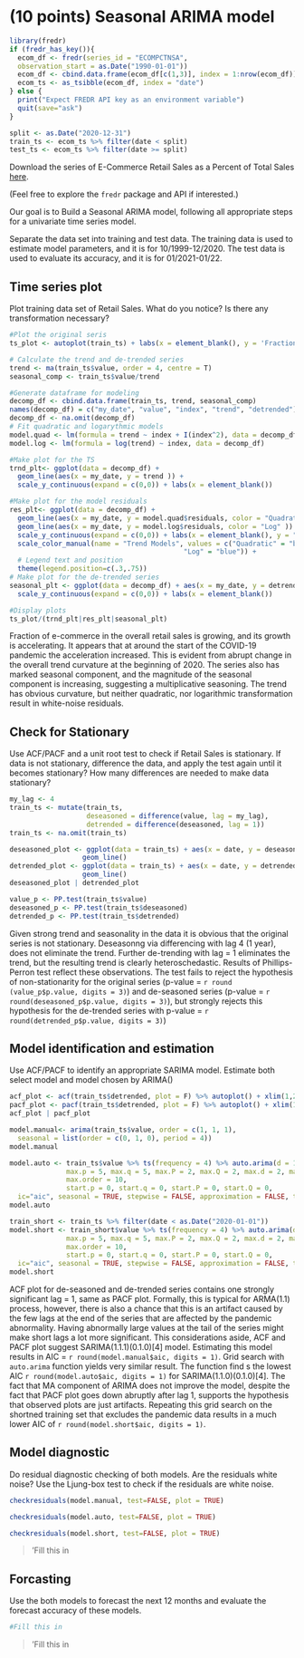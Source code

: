 # (10 points) Seasonal ARIMA model

```r
library(fredr)
if (fredr_has_key()){
  ecom_df <- fredr(series_id = "ECOMPCTNSA",
  observation_start = as.Date("1990-01-01"))
  ecom_df <- cbind.data.frame(ecom_df[c(1,3)], index = 1:nrow(ecom_df))
  ecom_ts <- as_tsibble(ecom_df, index = "date")
} else {
  print("Expect FREDR API key as an environment variable")
  quit(save="ask")
}
```

```r
split <- as.Date("2020-12-31")
train_ts <- ecom_ts %>% filter(date < split)
test_ts <- ecom_ts %>% filter(date >= split)
```
Download the series of E-Commerce Retail Sales as a Percent of Total Sales [here](https://fred.stlouisfed.org/series/ECOMPCTNSA). 

(Feel free to explore the `fredr` package and API if interested.)

Our goal is to Build a Seasonal ARIMA model, following all appropriate steps for a univariate time series model.

Separate the data set into training and test data. The training data is used to estimate model parameters, and it is for 10/1999-12/2020. The test data is used to evaluate its accuracy, and it is for 01/2021-01/22.

## Time series plot

Plot training data set of Retail Sales. What do you notice? Is there any transformation necessary?

```r
#Plot the original seris
ts_plot <- autoplot(train_ts) + labs(x = element_blank(), y = 'Fraction of e-comm, %')

# Calculate the trend and de-trended series
trend <- ma(train_ts$value, order = 4, centre = T)
seasonal_comp <- train_ts$value/trend 

#Generate dataframe for modeling
decomp_df <- cbind.data.frame(train_ts, trend, seasonal_comp)
names(decomp_df) = c("my_date", "value", "index", "trend", "detrended")
decomp_df <- na.omit(decomp_df)
# Fit quadratic and logarythmic models
model.quad <- lm(formula = trend ~ index + I(index^2), data = decomp_df)
model.log <- lm(formula = log(trend) ~ index, data = decomp_df)

#Make plot for the TS
trnd_plt<- ggplot(data = decomp_df) + 
  geom_line(aes(x = my_date, y = trend )) + 
  scale_y_continuous(expand = c(0,0)) + labs(x = element_blank())

#Make plot for the model residuals
res_plt<- ggplot(data = decomp_df) + 
  geom_line(aes(x = my_date, y = model.quad$residuals, color = "Quadratic")) + 
  geom_line(aes(x = my_date, y = model.log$residuals, color = "Log" )) + 
  scale_y_continuous(expand = c(0,0)) + labs(x = element_blank(), y = "Model residuals") +
  scale_color_manual(name = "Trend Models", values = c("Quadratic" = "black", 
                                           "Log" = "blue")) +
  # Legend text and position
  theme(legend.position=c(.3,.75))
# Make plot for the de-trended series
seasonal_plt <- ggplot(data = decomp_df) + aes(x = my_date, y = detrended ) + geom_line() + 
  scale_y_continuous(expand = c(0,0)) + labs(x = element_blank())

#Display plots
ts_plot/(trnd_plt|res_plt|seasonal_plt)
```
Fraction of e-commerce in the overall retail sales is growing, and its growth is accelerating. It appears that at around the start of the COVID-19 pandemic the acceleration increased. This is evident from abrupt change in the overall trend curvature at the beginning of 2020. The series also has marked seasonal component, and the magnitude of the seasonal component is increasing, suggesting a multiplicative seasoning. The trend has obvious curvature, but neither quadratic, nor logarithmic transformation result in white-noise residuals.

## Check for Stationary 

Use ACF/PACF and a unit root test to check if Retail Sales is stationary. If data is not stationary, difference the data, and apply the
test again until it becomes stationary? How many differences are needed to make data stationary?

```r
my_lag <- 4
train_ts <- mutate(train_ts, 
                   deseasoned = difference(value, lag = my_lag),
                   detrended = difference(deseasoned, lag = 1))
train_ts <- na.omit(train_ts)

deseasoned_plot <- ggplot(data = train_ts) + aes(x = date, y = deseasoned) + 
                  geom_line()
detrended_plot <- ggplot(data = train_ts) + aes(x = date, y = detrended) +
                  geom_line()
deseasoned_plot | detrended_plot 
```

```r
value_p <- PP.test(train_ts$value)
deseasoned_p <- PP.test(train_ts$deseasoned)
detrended_p <- PP.test(train_ts$detrended)
```
Given strong trend and seasonality in the data it is obvious that the original series is not stationary. Deseasonng via differencing with lag 4 (1 year), does not eliminate the trend. Further de-trending with lag = 1 eliminates the trend, but the resulting trend is clearly heteroschedastic. Results of Phillips-Perron test reflect these observations. The test fails to reject the hypothesis of non-stationarity for the original series (p-value = `r round (value_p$p.value, digits = 3)`) and de-seasoned series (p-value = `r round(deseasoned_p$p.value, digits = 3)`), but strongly rejects this hypothesis for the de-trended series with p-value = `r round(detrended_p$p.value, digits = 3)`)

## Model identification and estimation

Use ACF/PACF to identify an appropriate SARIMA model. Estimate both select model and model chosen by ARIMA()

```r
acf_plot <- acf(train_ts$detrended, plot = F) %>% autoplot() + xlim(1,25)
pacf_plot <- pacf(train_ts$detrended, plot = F) %>% autoplot() + xlim(1,25)
acf_plot | pacf_plot
```
```r
model.manual<- arima(train_ts$value, order = c(1, 1, 1),
  seasonal = list(order = c(0, 1, 0), period = 4))
model.manual
```
```r
model.auto <- train_ts$value %>% ts(frequency = 4) %>% auto.arima(d = 1, D = 1,
              max.p = 5, max.q = 5, max.P = 2, max.Q = 2, max.d = 2, max.D = 2,
              max.order = 10,
              start.p = 0, start.q = 0, start.P = 0, start.Q = 0,
  ic="aic", seasonal = TRUE, stepwise = FALSE, approximation = FALSE, trace = FALSE)
model.auto

train_short <- train_ts %>% filter(date < as.Date("2020-01-01"))
model.short <- train_short$value %>% ts(frequency = 4) %>% auto.arima(d = 1, D = 1,
              max.p = 5, max.q = 5, max.P = 2, max.Q = 2, max.d = 2, max.D = 2,
              max.order = 10,
              start.p = 0, start.q = 0, start.P = 0, start.Q = 0,
  ic="aic", seasonal = TRUE, stepwise = FALSE, approximation = FALSE, trace = FALSE)
model.short
```

ACF plot for de-seasoned and de-trended series contains one strongly significant lag = 1, same as PACF plot. Formally, this is typical for ARMA(1.1) process, however, there is also a chance that this is an artifact caused by the few lags at the end of the series that are affected by the pandemic abnormality. Having abnormally large values at the tail of the series might make short lags a lot more significant. This considerations aside, ACF and PACF plot suggest SARIMA(1.1.1)(0.1.0)[4] model. Estimating this model results in AIC = `r round(model.manual$aic, digits = 1)`.
Grid search with `auto.arima` function yields very similar result. The function find s the lowest AIC `r round(model.auto$aic, digits = 1)` for SARIMA(1.1.0)(0.1.0)[4]. The fact that MA component of ARIMA does not improve the model, despite the fact that PACF plot goes down abruptly after lag 1, supports the hypothesis that observed plots are just artifacts.
Repeating this grid search on the shortned training set that excludes the pandemic data results in a much lower AIC of `r round(model.short$aic, digits = 1)`.

## Model diagnostic 

Do residual diagnostic checking of both models. Are the residuals white noise? Use the Ljung-box test to check if the residuals are white noise.  

```r
checkresiduals(model.manual, test=FALSE, plot = TRUE)
```

```r
checkresiduals(model.auto, test=FALSE, plot = TRUE)
```

```r
checkresiduals(model.short, test=FALSE, plot = TRUE)
```

> 'Fill this in


## Forcasting 

Use the both models to forecast the next 12 months and evaluate the forecast accuracy of these models.

```r
#Fill this in

```

> 'Fill this in